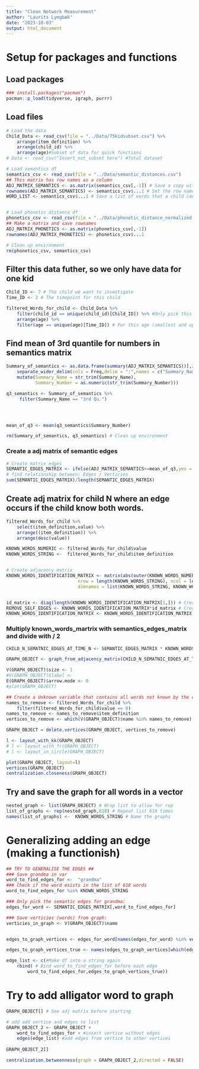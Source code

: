 ```yaml
---
title: "Clean Network Measurement"
author: "Laurits Lymgbæk"
date: "2023-10-03"
output: html_document
---
```

# Setup for packages and functions
## Load packages
```r
### install.packages("pacman")
pacman::p_load(tidyverse, igraph, purrr)
```

## Load files
```r
# Load the data
Child_Data <- read_csv(file = "../Data/75kidsubset.csv") %>% 
    arrange(item_definition) %>% 
    arrange(child_id) %>% 
    arrange(age)#Subset of data for quick functions
# Data <- read_csv("Insert_not_subset here") #Total dataset

# Load semantics df
semantics_csv <- read_csv(file = "../Data/semantic_distances.csv")
## This matrix has row names as a column
ADJ_MATRIX_SEMANTICS <- as.matrix(semantics_csv[,-1]) # Save a copy without the name-column
rownames(ADJ_MATRIX_SEMANTICS) <- semantics_csv$...1 # Set the row names of the copied matrix as the name-column from the original matrix
WORD_LIST <- semantics_csv$...1 # Save a list of words that a child can learn 


# Load phonetic distance df
phonetics_csv <- read_csv(file = "../Data/phonetic_distance_normalized.csv")
## Make a matrix and save rownames
ADJ_MATRIX_PHONETICS <- as.matrix(phonetics_csv[,-1])
rownames(ADJ_MATRIX_PHONETICS) <- phonetics_csv$...1

# Clean up environment
rm(phonetics_csv, semantics_csv)
```

## Filter this data futher, so we only have data for one kid
```r
Child_ID <- 7 # The child we want to investigate
Time_ID <- 2 # The timepoint for this child

filtered_Words_for_child <- Child_Data %>% 
    filter(child_id == unique(child_id)[Child_ID]) %>% #Only pick this child
    arrange(age) %>%
    filter(age == unique(age)[Time_ID]) # For this age (smallest and up)
```


## Find mean of 3rd quantile for numbers in semantics matrix
```r
Summary_of_semantics <- as.data.frame(summary(ADJ_MATRIX_SEMANTICS))[,2:3] %>%
    separate_wider_delim(cols = Freq,delim = ":",names = c("Summary_Name", "Summary_Number")) %>% 
    mutate(Summary_Name = str_trim(Summary_Name),
           Summary_Number = as.numeric(str_trim(Summary_Number)))

q3_semantics <- Summary_of_semantics %>% 
     filter(Summary_Name == "3rd Qu.")




mean_of_q3 <- mean(q3_semantics$Summary_Number)

rm(Summary_of_semantics, q3_semantics) # Clean up environment

```

### Create a adj matrix of semantic edges
```r
# Create matrix edges
SEMANTIC_EDGES_MATRIX <- ifelse(ADJ_MATRIX_SEMANTICS>=mean_of_q3,yes = 1,no = 0)
# find relationship between: Edges / Verticies
sum(SEMANTIC_EDGES_MATRIX)/length(SEMANTIC_EDGES_MATRIX)

```
## Create adj matrix for child N where an edge occurs if the child know both words.
```r
filtered_Words_for_child %>% 
    select(item_definition,value) %>% 
    arrange((item_definition)) %>% 
    arrange(desc(value))

KNOWN_WORDS_NUMERIC <- filtered_Words_for_child$value
KNOWN_WORDS_STRING <-  filtered_Words_for_child$item_definition


# Create adjacency matrix
KNOWN_WORDS_IDENTIFICATION_MATRIX <- matrix(abs(outer(KNOWN_WORDS_NUMERIC, KNOWN_WORDS_NUMERIC, FUN = "*")), # Create values for matrix
                           nrow = length(KNOWN_WORDS_STRING), ncol = length(KNOWN_WORDS_STRING), # Define size of matrix
                           dimnames = list(KNOWN_WORDS_STRING, KNOWN_WORDS_STRING)) #Give names to dimensions


id_matrix <- diag(length(KNOWN_WORDS_IDENTIFICATION_MATRIX[1,])) # Create a identity matrix of length(adjaceny_matrix)
REMOVE_SELF_EDGES <- KNOWN_WORDS_IDENTIFICATION_MATRIX*id_matrix # Create a matrix that has a 1 if the word triggers an edge with itself.
KNOWN_WORDS_IDENTIFICATION_MATRIX <- KNOWN_WORDS_IDENTIFICATION_MATRIX - REMOVE_SELF_EDGES # Remove self edges from known words matrix

```



### Multiply known_words_martrix with semantics_edges_matrix and divide with / 2
```r
CHILD_N_SEMATNIC_EDGES_AT_TIME_N <- SEMANTIC_EDGES_MATRIX * KNOWN_WORDS_IDENTIFICATION_MATRIX

GRAPH_OBJECT <- graph_from_adjacency_matrix(CHILD_N_SEMATNIC_EDGES_AT_TIME_N, mode = "undirected")

V(GRAPH_OBJECT)$size <- 1
#V(GRAPH_OBJECT)$label <-
E(GRAPH_OBJECT)$arrow.mode <- 0
#plot(GRAPH_OBJECT)
```


```r
## Create a Unknown variable that contains all words not known by the child.
names_to_remove <- filtered_Words_for_child %>% 
    filter(filtered_Words_for_child$value == 0)
names_to_remove <- names_to_remove$item_definition
vertices_to_remove <- which(V(GRAPH_OBJECT)$name %in% names_to_remove)

GRAPH_OBJECT = delete.vertices(GRAPH_OBJECT, vertices_to_remove)

l <- layout_with_kk(GRAPH_OBJECT)
# l <- layout_with_fr(GRAPH_OBJECT)
# l <- layout_in_circle(GRAPH_OBJECT)

plot(GRAPH_OBJECT, layout=l)
vertices(GRAPH_OBJECT)
centralization.closeness(GRAPH_OBJECT)

```


## Try and save the graph for all words in a vector
```r
nested_graph <- list(GRAPH_OBJECT) # Wrap list to allow for rep
list_of_graphs <- rep(nested_graph,618) # Repeat list 618 times
names(list_of_graphs) <-  KNOWN_WORDS_STRING # Name the graphs
```



# Generalizing adding an edge (making a functionish)
```r
## TRY TO GENERALISE THE EDGES ##
### Save grandma in var
word_to_find_edges_for <-  "grandma"
### Check if the word exists in the list of 618 words
word_to_find_edges_for %in% KNOWN_WORDS_STRING

### Only pick the semantic edges for grandma:
edges_for_word <- SEMANTIC_EDGES_MATRIX[,word_to_find_edges_for]

### Save verticies (words) from graph:
verticies_in_graph <- V(GRAPH_OBJECT)$name


edges_to_graph_vertices <- edges_for_word[names(edges_for_word) %in% verticies_in_graph]

edges_to_graph_vertices_true <- names(edges_to_graph_vertices[which(edges_to_graph_vertices==1)])

edge_list <- c(#Make df into a string again
    rbind( # Bind word_to_find_edges_for before each edge
        word_to_find_edges_for,edges_to_graph_vertices_true))

```



# Try to add alligator word to graph
```r
GRAPH_OBJECT[] # See adj matrix before starting

# add add vertice and edges to list
GRAPH_OBJECT_2 <- GRAPH_OBJECT + 
    word_to_find_edges_for + #insert vertice without edges
    edges(edge_list) #add edges from vertice to other vertices
    
GRAPH_OBJECT_2[]

centralization.betweenness(graph = GRAPH_OBJECT_2,directed = FALSE)
```














